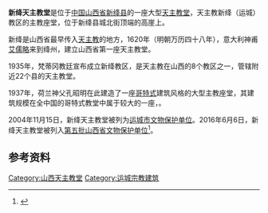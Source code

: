 {{文物保护单位
| 级别 = 省级
| 省名 = 山西省
| 名称 = 新绛天主教堂
| 图片 = 
| 编号 = 第5批175号
| 分类 = 近现代史迹及代表性建筑
| 时代 = 1937年
| 所在 = 运城市新绛县城龙兴镇居园池社区
| 登录 = 2016年6月6日
}}
'''新绛天主教堂'''是位于[[中华人民共和国|中国]][[山西省|山西省]][[新绛县|新绛县]]的一座大型[[天主教堂|天主教堂]]，天主教新绛（运城）教区的主教座堂，位于新绛县城北街顶端的高崖上。

新绛是山西省最早传入[[天主教|天主教]]的地方，1620年（明朝万历四十八年），意大利神甫[[艾儒略|艾儒略]]来到绛州，建立山西省第一座天主教堂。

1935年，梵蒂冈教廷宣布成立新绛教区，是天主教在山西的8个教区之一，管辖附近22个县的天主教堂。

1937年，荷兰神父孔昭明在此建造了一座[[哥特式|哥特式]]建筑风格的大型主教座堂，其建筑规模在全中国的哥特式教堂中属于较大的一座，{{fact|与青岛、上海、广州教堂并称全国四大天主教堂}}。

2004年11月15日，新绛天主教堂被列为[[运城市文物保护单位|运城市文物保护单位]]。2016年6月6日，新绛天主教堂被列入[[第五批山西省文物保护单位|第五批]][[山西省文物保护单位|山西省文物保护单位]]<ref>{{cite web|title=山西省人民政府 关于公布第五批省级文物保护单位的通知|url=http://www.shanxigov.cn/sxszfxxgk/sxsrmzfzcbm/sxszfbgt/flfg_7203/szfgfxwj_7205/201606/t20160629_160307.shtml|website=山西政府门户网站|accessdate=2016-07-19}}{{Dead link|date=2018年10月 |bot=InternetArchiveBot |fix-attempted=yes }}</ref>。

== 参考资料 ==
{{reflist}}

[[Category:山西天主教堂|Category:山西天主教堂]]
[[Category:运城宗教建筑|Category:运城宗教建筑]]